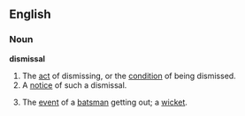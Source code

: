 ==English==
===Noun===
'''dismissal'''
#The [[act]] of dismissing, or the [[condition]] of being dismissed.
#A [[notice]] of such a dismissal.
#{{cricket}} The [[event]] of a [[batsman]] getting out; a [[wicket]].